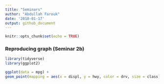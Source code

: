 ```yaml
---
title: "Seminars"
author: "Abdullah Farouk"
date: '2018-01-17'
output: github_document
---
```


```r
knitr::opts_chunk$set(echo = TRUE)
```

### Reproducing graph (Seminar 2b)

```r
library(tidyverse)
library(ggplot2)

ggplot(data = mpg) + 
geom_point(mapping = aes(x = displ, y = hwy, color = drv, size = class)) + scale_color_brewer(palette="Dark2")
```
